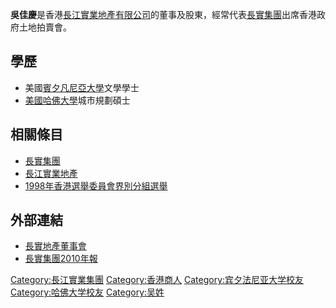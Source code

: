'''吳佳慶'''是香港[[長江實業地產有限公司|長江實業地產有限公司]]的董事及股東，經常代表[[長實集團|長實集團]]出席香港政府土地拍賣會。

==學歷==
*美國[[賓夕凡尼亞大學|賓夕凡尼亞大學]]文學學士
*[[美國哈佛大學|美國哈佛大學]]城市規劃碩士

==相關條目==
*[[長實集團|長實集團]]
*[[長江實業地產|長江實業地產]]
*[[1998年香港選舉委員會界別分組選舉|1998年香港選舉委員會界別分組選舉]]

==外部連結==
*[http://www.ckph.com.hk/big5/about/about_board.htm 長實地產董事會]{{Dead link|date=2019年12月 |bot=InternetArchiveBot |fix-attempted=yes }}
*[https://web.archive.org/web/20110626101123/http://www.ckh.com.hk/big5/investor/annual/2010chi.pdf 長實集團2010年報]

{{長江集團}}
{{DEFAULTSORT:W}}
[[Category:長江實業集團|Category:長江實業集團]]
[[Category:香港商人|Category:香港商人]]
[[Category:宾夕法尼亚大学校友|Category:宾夕法尼亚大学校友]]
[[Category:哈佛大学校友|Category:哈佛大学校友]]
[[Category:吴姓|Category:吴姓]]